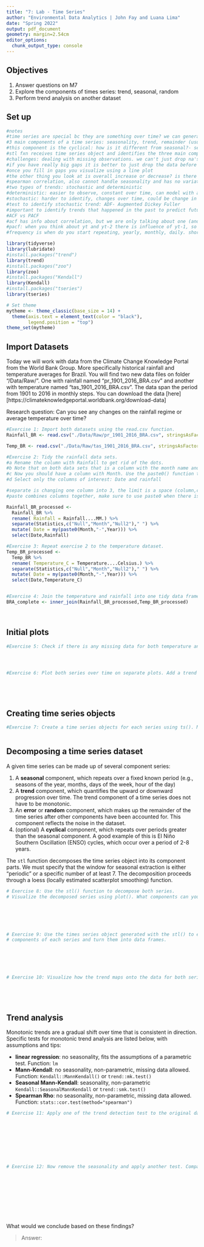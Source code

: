 ```yaml
---
title: "7: Lab - Time Series"
author: "Environmental Data Analytics | John Fay and Luana Lima"
date: "Spring 2022"
output: pdf_document
geometry: margin=2.54cm
editor_options: 
  chunk_output_type: console
---
```


## Objectives
1. Answer questions on M7
2. Explore the components of times series: trend, seasonal, random
3. Perform trend analysis on another dataset

## Set up

```r
#notes
#time series are special bc they are something over time? we can generate projections perhaps to make a more informed decisions
#3 main components of a time series: seasonality, trend, remainder (usually the hardest part to forecast, not explain by trend or seasonality) 
#this component is the cyclical: how is it different from seasonal?- seasonal is over one calendar year, goes along with season, day or hour, cyclical is also repeated but longer durations, ,perhaps only one or two cycles a year, could be even once every 10 years. we need more data to see these 
#stl fxn receives time series object and identifies the three main components, if you sum 3 components you get original data (that's why its a decomposition)
#challenges: dealing with missing observations. we can't just drop na's because it would mess up the spacing (since they are over time and locked to that time, you can't just skip july for ex) instead of getting rid of them we fill them out (model?) using linear interpolation you just connect the dots. not change the series at all
#if you have really big gaps it is better to just drop the data before the gap
#once you fill in gaps you visualize using a line plot 
#the other thing you look at is overall increase or decrease? is there one? how can you be sure? mann kendall, can't use this for seasonal time series, because it will be confused sine it is going up and done. you have to use seasonal mann kendall! it looks  at each season and then you combine the trends from each season to get an overall test 
#spearman correlation, also cannot handle seasonality and has no variation to include seasonality. to get rid of seasonality, you can just subtract from original data (you have to do this in the assignment). or you can group seasonal data, like months over year... i'm a little confused on this one
#two types of trends: stochastic and deterministic 
#deterministic: easier to observe, constant over time, can model with a regression line
#stochastic: harder to identify, changes over time, could be change in pace, could trend up and down 
#test to identify stochastic trend: ADF- Augmented Dickey Fuller 
#important to identify trends that happened in the past to predict future 
#ACF vs PACF
#acf has info about correlation, but we are only talking about one (and time lol) so this is trying to find how yt is related to yt-1 ...etc. help identify order of model. how relevant are previous observations to current observation (helps forcast)
#pacf: when you think about yt and yt-2 there is influence of yt-1, so this model tries to erase that influence, the interaction in between observations. this is important bc there might be high correlation between two observations due to influence of other observations, helps with order of model as well. 
#frequency is when do you start repeating, yearly, monthly, daily. shorter time interval

library(tidyverse)
library(lubridate)
#install.packages("trend")
library(trend)
#install.packages("zoo")
library(zoo)
#install.packages("Kendall")
library(Kendall)
#install.packages("tseries")
library(tseries)

# Set theme
mytheme <- theme_classic(base_size = 14) +
  theme(axis.text = element_text(color = "black"), 
        legend.position = "top")
theme_set(mytheme)
```

## Import Datasets

Today we will work with data from the Climate Change Knowledge Portal from the World Bank Group. More specifically historical rainfall and temperature averages for Brazil. You will find two new data files on folder "/Data/Raw/". One with rainfall named "pr_1901_2016_BRA.csv" and another with temperature named "tas_1901_2016_BRA.csv". The data span the period from 1901 to 2016 in monthly steps. You can download the data [here][https://climateknowledgeportal.worldbank.org/download-data]

Research question: Can you see any changes on the rainfall regime or average temperature over time?

```r
#Exercise 1: Import both datasets using the read.csv function.
Rainfall_BR <- read.csv("./Data/Raw/pr_1901_2016_BRA.csv", stringsAsFactors = TRUE)

Temp_BR <- read.csv("./Data/Raw/tas_1901_2016_BRA.csv", stringsAsFactors = TRUE)

#Exercise 2: Tidy the rainfall data sets.
#a Rename the column with Rainfall to get rid of the dots.
#b Note that on both data sets that is a column with the month name and average. Convert it to a Month column by separating the string, i.e., month in one column and the word "Average" on another. Hint: use the separate() function in the pipe.
#c Now you should have a column with Month. Use the paste0() function to paste month and year together and create a date object.
#d Select only the columns of interest: Date and rainfall

#separate is changing one column into 3, the limit is a space (column,c("new column", "new column"), "limit")
#paste combines columns together, make sure to use paste0 when there is no separater?

Rainfall_BR_processed <-
  Rainfall_BR %>% 
  rename( Rainfall = Rainfall....MM.) %>% 
  separate(Statistics,c("Null","Month","Null2")," ") %>% 
  mutate( Date = my(paste0(Month,"-",Year))) %>% 
  select(Date,Rainfall)

#Exercise 3: Repeat exercise 2 to the temperature dataset.
Temp_BR_processed <-
  Temp_BR %>% 
  rename( Temperature_C = Temperature....Celsius.) %>% 
  separate(Statistics,c("Null","Month","Null2")," ") %>% 
  mutate( Date = my(paste0(Month,"-",Year))) %>% 
  select(Date,Temperature_C)  


#Exercise 4: Join the temperature and rainfall into one tidy data frame with 3 columns: Date, Rainfall and Temperature.
BRA_complete <- inner_join(Rainfall_BR_processed,Temp_BR_processed)
  
           
```


## Initial plots

```r

#Exercise 5: Check if there is any missing data for both temperature and rainfall series.




#Exercise 6: Plot both series over time on separate plots. Add a trend line using geom_smooth(). Can you say something about the trend just by visualizing the data?






```

## Creating time series objects

```r
#Exercise 7: Create a time series objects for each series using ts(). Make sure you specify the starting point and frequency.



```


## Decomposing a time series dataset

A given time series can be made up of several component series: 

1. A **seasonal** component, which repeats over a fixed known period (e.g., seasons of the year, months, days of the week, hour of the day)
2. A **trend** component, which quantifies the upward or downward progression over time. The trend component of a time series does not have to be monotonic.
3. An **error** or **random** component, which makes up the remainder of the time series after other components have been accounted for. This component reflects the noise in the dataset. 
4. (optional) A **cyclical** component, which repeats over periods greater than the seasonal component. A good example of this is El Niño Southern Oscillation (ENSO) cycles, which occur over a period of 2-8 years.


The `stl` function decomposes the time series object into its component parts. We must specify that the window for seasonal extraction is either "periodic" or a specific number of at least 7. The decomposition proceeds through a loess (locally estimated scatterplot smoothing) function.

```r

# Exercise 8: Use the stl() function to decompose both series. 
# Visualize the decomposed series using plot(). What components can you identify?






# Exercise 9: Use the times series object generated with the stl() to extract the 
# components of each series and turn them into data frames.






# Exercise 10: Visualize how the trend maps onto the data for both series






```


## Trend analysis

Monotonic trends are a gradual shift over time that is consistent in direction. Specific tests for monotonic trend analysis are listed below, with assumptions and tips: 

* **linear regression**: no seasonality, fits the assumptions of a parametric test. Function: `lm`
* **Mann-Kendall**: no seasonality, non-parametric, missing data allowed. Function: `Kendall::MannKendall()` or `trend::mk.test()`
* **Seasonal Mann-Kendall**: seasonality, non-parametric `Kendall::SeasonalMannKendall` or `trend::smk.test()`
* **Spearman Rho**: no seasonality, non-parametric, missing data allowed. Function: `stats::cor.test(method="spearman")`


```r

# Exercise 11: Apply one of the trend detection test to the original data set. Remember that the data has seasonal component, which test can be applied in this case?









# Exercise 12: Now remove the seasonality and apply another test. Compare the results with what you obtained on Exercise 9.











```

What would we conclude based on these findings? 

> Answer:


